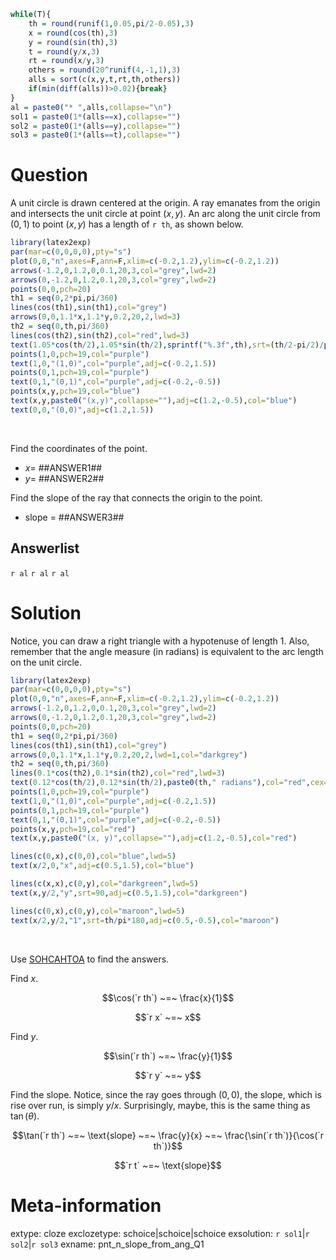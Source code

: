 ```r
while(T){
    th = round(runif(1,0.05,pi/2-0.05),3)
    x = round(cos(th),3)
    y = round(sin(th),3)
    t = round(y/x,3)
    rt = round(x/y,3)
    others = round(20^runif(4,-1,1),3)
    alls = sort(c(x,y,t,rt,th,others))
    if(min(diff(alls))>0.02){break}
}
al = paste0("* ",alls,collapse="\n")
sol1 = paste0(1*(alls==x),collapse="")
sol2 = paste0(1*(alls==y),collapse="")
sol3 = paste0(1*(alls==t),collapse="")

```

Question
========

A unit circle is drawn centered at the origin. A ray emanates from the origin and intersects the unit circle at point $(x,y)$. An arc along the unit circle from $(0,1)$ to point $(x,y)$ has a length of `r th`, as shown below.
 
```r
library(latex2exp)
par(mar=c(0,0,0,0),pty="s")
plot(0,0,"n",axes=F,ann=F,xlim=c(-0.2,1.2),ylim=c(-0.2,1.2))
arrows(-1.2,0,1.2,0,0.1,20,3,col="grey",lwd=2)
arrows(0,-1.2,0,1.2,0.1,20,3,col="grey",lwd=2)
points(0,0,pch=20)
th1 = seq(0,2*pi,pi/360)
lines(cos(th1),sin(th1),col="grey")
arrows(0,0,1.1*x,1.1*y,0.2,20,2,lwd=3)
th2 = seq(0,th,pi/360)
lines(cos(th2),sin(th2),col="red",lwd=3)
text(1.05*cos(th/2),1.05*sin(th/2),sprintf("%.3f",th),srt=(th/2-pi/2)/pi*180,col="red",cex=1,adj=c(0.5,0.5))
points(1,0,pch=19,col="purple")
text(1,0,"(1,0)",col="purple",adj=c(-0.2,1.5))
points(0,1,pch=19,col="purple")
text(0,1,"(0,1)",col="purple",adj=c(-0.2,-0.5))
points(x,y,pch=19,col="blue")
text(x,y,paste0("(x,y)",collapse=""),adj=c(1.2,-0.5),col="blue")
text(0,0,"(0,0)",adj=c(1.2,1.5))
```
\

Find the coordinates of the point.

* $x=$ ##ANSWER1##
* $y=$ ##ANSWER2##

Find the slope of the ray that connects the origin to the point.

* slope = ##ANSWER3##


Answerlist
--------

`r al`
`r al`
`r al`


Solution
========

Notice, you can draw a right triangle with a hypotenuse of length 1. Also, remember that the angle measure (in radians) is equivalent to the arc length on the unit circle.

```r
library(latex2exp)
par(mar=c(0,0,0,0),pty="s")
plot(0,0,"n",axes=F,ann=F,xlim=c(-0.2,1.2),ylim=c(-0.2,1.2))
arrows(-1.2,0,1.2,0,0.1,20,3,col="grey",lwd=2)
arrows(0,-1.2,0,1.2,0.1,20,3,col="grey",lwd=2)
points(0,0,pch=20)
th1 = seq(0,2*pi,pi/360)
lines(cos(th1),sin(th1),col="grey")
arrows(0,0,1.1*x,1.1*y,0.2,20,2,lwd=1,col="darkgrey")
th2 = seq(0,th,pi/360)
lines(0.1*cos(th2),0.1*sin(th2),col="red",lwd=3)
text(0.12*cos(th/2),0.12*sin(th/2),paste0(th," radians"),col="red",cex=0.9,adj=c(0,0.5))
points(1,0,pch=19,col="purple")
text(1,0,"(1,0)",col="purple",adj=c(-0.2,1.5))
points(0,1,pch=19,col="purple")
text(0,1,"(0,1)",col="purple",adj=c(-0.2,-0.5))
points(x,y,pch=19,col="red")
text(x,y,paste0("(x, y)",collapse=""),adj=c(1.2,-0.5),col="red")

lines(c(0,x),c(0,0),col="blue",lwd=5)
text(x/2,0,"x",adj=c(0.5,1.5),col="blue")

lines(c(x,x),c(0,y),col="darkgreen",lwd=5)
text(x,y/2,"y",srt=90,adj=c(0.5,1.5),col="darkgreen")

lines(c(0,x),c(0,y),col="maroon",lwd=5)
text(x/2,y/2,"1",srt=th/pi*180,adj=c(0.5,-0.5),col="maroon")
```
\

Use [SOHCAHTOA](https://en.wikipedia.org/wiki/Mnemonics_in_trigonometry#SOH-CAH-TOA) to find the answers.

Find $x$.

$$\cos(`r th`) ~=~ \frac{x}{1}$$


$$`r x` ~=~ x$$

Find $y$.

$$\sin(`r th`) ~=~ \frac{y}{1}$$


$$`r y` ~=~ y$$

Find the slope. Notice, since the ray goes through $(0,0)$, the slope, which is rise over run, is simply $y/x$. Surprisingly, maybe, this is the same thing as $\tan(\theta)$.

$$\tan(`r th`) ~=~ \text{slope} ~=~ \frac{y}{x} ~=~ \frac{\sin(`r th`)}{\cos(`r th`)}$$


$$`r t` ~=~ \text{slope}$$




Meta-information
============
extype: cloze
exclozetype: schoice|schoice|schoice
exsolution: `r sol1`|`r sol2`|`r sol3`
exname: pnt_n_slope_from_ang_Q1